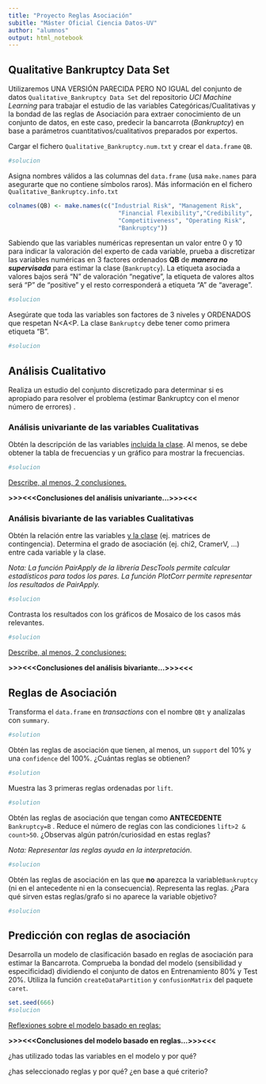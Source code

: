 ```yaml
---
title: "Proyecto Reglas Asociación"
subitle: "Máster Oficial Ciencia Datos-UV"
author: "alumnos"
output: html_notebook
---
```


## Qualitative Bankruptcy Data Set

Utilizaremos UNA VERSIÓN PARECIDA PERO NO IGUAL del conjunto de datos `Qualitative_Bankruptcy Data Set` del repositorio *UCI Machine Learning* para trabajar el estudio de las variables Categóricas/Cualitativas y la bondad de las reglas de Asociación para extraer conocimiento de un conjunto de datos, en este caso, predecir la bancarrota (*Bankruptcy*) en base a parámetros cuantitativos/cualitativos preparados por expertos.

Cargar el fichero `Qualitative_Bankruptcy.num.txt` y crear el `data.frame` `QB`.

```r
#solucion

```

Asigna nombres válidos a las columnas del `data.frame` (usa `make.names` para asegurarte que no contiene símbolos raros). Más información en el fichero `Qualitative_Bankruptcy.info.txt`

```r
colnames(QB) <- make.names(c("Industrial Risk", "Management Risk", 
                               "Financial Flexibility","Credibility",
                               "Competitiveness", "Operating Risk", 
                               "Bankruptcy"))
```

Sabiendo que las variables numéricas representan un valor entre 0 y 10 para indicar la valoración del experto de cada variable, prueba a discretizar las variables numéricas en 3 factores ordenados **QB** de ***manera no supervisada*** para estimar la clase (`Bankruptcy`). La etiqueta asociada a valores bajos será "N" de valoración "negative", la etiqueta de valores altos será "P" de "positive" y el resto corresponderá a etiqueta "A" de "average".

```r
#solucion

```

Asegúrate que toda las variables son factores de 3 niveles y ORDENADOS que respetan N\<A\<P. La clase `Bankruptcy` debe tener como primera etiqueta "B".

```r
#solucion

```

## Análisis Cualitativo

Realiza un estudio del conjunto discretizado para determinar si es apropiado para resolver el problema (estimar Bankruptcy con el menor número de errores) .

### Análisis univariante de las variables Cualitativas

Obtén la descripción de las variables [incluida la clase]{.underline}. Al menos, se debe obtener la tabla de frecuencias y un gráfico para mostrar la frecuencias.

```r
#solucion

```

[Describe, al menos, 2 conclusiones.]{.underline}

**\>\>\>\<\<\<Conclusiones del análisis univariante...\>\>\>\<\<\<**

### Análisis bivariante de las variables Cualitativas

Obtén la relación entre las variables [y la clase]{.underline} (ej. matrices de contingencia). Determina el grado de asociación (ej. chi2, CramerV, ...) entre cada variable y la clase.

*Nota: La función PairApply de la librería DescTools permite calcular estadísticos para todos los pares. La función PlotCorr permite representar los resultados de PairApply.*

```r
#solucion

```

Contrasta los resultados con los gráficos de Mosaico de los casos más relevantes.

```r
#solucion

```

[Describe, al menos, 2 conclusiones:]{.underline}

**\>\>\>\<\<\<Conclusiones del análisis bivariante...\>\>\>\<\<\<**

## Reglas de Asociación

Transforma el `data.frame` en *transactions* con el nombre `QBt` y analízalas con `summary`.

```r
#solution

```

Obtén las reglas de asociación que tienen, al menos, un `support` del 10% y una `confidence` del 100%. ¿Cuántas reglas se obtienen?

```r
#solution

```

Muestra las 3 primeras reglas ordenadas por `lift`.

```r
#solution

```

Obtén las reglas de asociación que tengan como **ANTECEDENTE** `Bankruptcy=B` . Reduce el número de reglas con las condiciones `lift>2 & count>50`. ¿Observas algún patrón/curiosidad en estas reglas?

*Nota: Representar las reglas ayuda en la interpretación.*

```r
#solucion

```

Obtén las reglas de asociación en las que **no** aparezca la variable`Bankruptcy` (ni en el antecedente ni en la consecuencia). Representa las reglas. ¿Para qué sirven estas reglas/grafo si no aparece la variable objetivo?

```r
#solucion

```

## Predicción con reglas de asociación

Desarrolla un modelo de clasificación basado en reglas de asociación para estimar la Bancarrota. Comprueba la bondad del modelo (sensibilidad y especificidad) dividiendo el conjunto de datos en Entrenamiento 80% y Test 20%. Utiliza la función `createDataPartition` y `confusionMatrix` del paquete `caret`.

```r
set.seed(666)
#solucion

```

[Reflexiones sobre el modelo basado en reglas:]{.underline}

**\>\>\>\<\<\<Conclusiones del modelo basado en reglas...\>\>\>\<\<\<**

¿has utilizado todas las variables en el modelo y por qué?

¿has seleccionado reglas y por qué? ¿en base a qué criterio?
